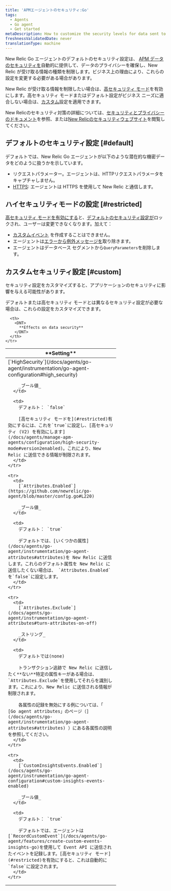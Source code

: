 ```yaml
---
title: 'APMエージェントのセキュリティ:Go'
tags:
  - Agents
  - Go agent
  - Get started
metaDescription: How to customize the security levels for data sent to New Relic from your Go app.
freshnessValidatedDate: never
translationType: machine
---
```


New Relic Go エージェントのデフォルトのセキュリティ設定は、 [APM データのセキュリティを](/docs/using-new-relic/new-relic-security/security/apm-agent-data-security)自動的に提供して、データのプライバシーを確保し、New Relic が受け取る情報の種類を制限します。ビジネス上の理由により、これらの設定を変更する必要がある場合があります。

New Relic が受け取る情報を制限したい場合は、[高セキュリティ モード](#restricted)を有効にします。高セキュリティ モードまたはデフォルト設定がビジネス ニーズに適合しない場合は、[カスタム](#custom)設定を適用できます。

New Relicのセキュリティ対策の詳細については、[セキュリティとプライバシーのドキュメント](/docs/using-new-relic/new-relic-security/security/security-matters-data-privacy-new-relic)を参照、または[New Relicのセキュリティウェブサイト](https://newrelic.com/security)を閲覧してください。

## デフォルトのセキュリティ設定 [#default]

デフォルトでは、New Relic Go エージェントが以下のような潜在的な機密データをどのように扱うかを示しています。

* リクエストパラメーター。エージェントは、HTTPリクエストパラメータをキャプチャしません。
* [HTTPS](/docs/agents/go-agent/instrumentation/go-agent-configuration#use-tls): エージェントは HTTPS を使用して New Relic と通信します。

## ハイセキュリティモードの設定 [#restricted]

[高セキュリティ モードを有効にする](/docs/agents/go-agent/instrumentation/go-agent-configuration#high_security)と、[デフォルトのセキュリティ設定が](#default)ロックされ、ユーザーは変更できなくなります。加えて：

* [カスタムイベント](/docs/agents/go-agent/features/create-custom-events-insights-go) を作成することはできません。
* エージェントは[エラーから例外メッセージを](https://github.com/newrelic/go-agent/blob/master/GUIDE.md#error-reporting)取り除きます。
* エージェントはデータベース セグメントから`QueryParameters`を削除します。

## カスタムセキュリティ設定 [#custom]

<Callout variant="caution">
  セキュリティ設定をカスタマイズすると、アプリケーションのセキュリティに影響を与える可能性があります。
</Callout>

デフォルトまたは高セキュリティ モードとは異なるセキュリティ設定が必要な場合は、これらの設定をカスタマイズできます。

<table>
  <thead>
    <tr>
      <th width="330px">
        <DNT>
          **Setting**
        </DNT>
      </th>

      <th>
        <DNT>
          **Effects on data security**
        </DNT>
      </th>
    </tr>
  </thead>

  <tbody>
    <tr>
      <td>
        [`HighSecurity`](/docs/agents/go-agent/instrumentation/go-agent-configuration#high_security)

        _ブール値_
      </td>

      <td>
        デフォルト： `false`

        [高セキュリティ モードを](#restricted)有効にするには、これを`true`に設定し、[高セキュリティ (V2) を有効にします](/docs/agents/manage-apm-agents/configuration/high-security-mode#version2enabled)。これにより、New Relic に送信できる情報が制限されます。
      </td>
    </tr>

    <tr>
      <td>
        [`Attributes.Enabled`](https://github.com/newrelic/go-agent/blob/master/config.go#L220)

        _ブール値_
      </td>

      <td>
        デフォルト： `true`

        デフォルトでは、[いくつかの属性](/docs/agents/go-agent/instrumentation/go-agent-attributes#attributes)を New Relic に送信します。これらのデフォルト属性を New Relic に送信したくない場合は、 `Attributes.Enabled`を`false`に設定します。
      </td>
    </tr>

    <tr>
      <td>
        [`Attributes.Exclude`](/docs/agents/go-agent/instrumentation/go-agent-attributes#turn-attributes-on-off)

        _ストリング_
      </td>

      <td>
        デフォルトでは(none)

        トランザクション追跡で New Relic に送信したく**ない**特定の属性キーがある場合は、 `Attributes.Exclude`を使用してそれらを識別します。これにより、New Relic に送信される情報が制限されます。

        各属性の記録を無効にする例については、「 [Go agent attributes」のページ（](/docs/agents/go-agent/instrumentation/go-agent-attributes#attributes) ）にある各属性の説明を参照してください。
      </td>
    </tr>

    <tr>
      <td>
        [`CustomInsightsEvents.Enabled`](/docs/agents/go-agent/instrumentation/go-agent-configuration#custom-insights-events-enabled)

        _ブール値_
      </td>

      <td>
        デフォルト： `true`

        デフォルトでは、エージェントは[`RecordCustomEvent`](/docs/agents/go-agent/features/create-custom-events-insights-go)を使用して Event API に送信されたイベントを記録します。[高セキュリティ モード](#restricted)を有効にすると、これは自動的に`false`に設定されます。
      </td>
    </tr>
  </tbody>
</table>
